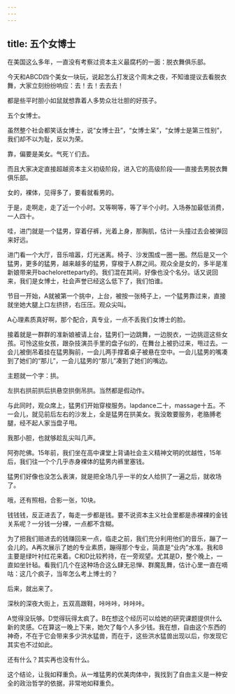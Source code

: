 ```yaml
---
---
---
```

title: 五个女博士
---




在美国这么多年，一直没有考察过资本主义最腐朽的一面：脱衣舞俱乐部。

今天和ABCD四个美女一块玩，说起怎么打发这个周末之夜，不知谁提议去看脱衣舞，大家立刻纷纷响应：去！去！去去去！

都是些平时胆小如鼠就想靠着人多势众壮壮胆的好孩子。

五个女博士。

虽然整个社会都笑话女博士，说“女博士丑”，“女博士呆”，“女博士是第三性别”，我们却不以为耻，反以为荣。

靠，偏要是美女。气死丫们去。

而且大家决定直接超越资本主义初级阶段，进入它的高级阶段——直接去男脱衣舞俱乐部。

女的，裸体，见得多了，要看就看男的。

于是，走啊走，走了近一个小时。又等啊等，等了半个小时。入场券加最低消费，一人四十。

哇，进门就是一个猛男，穿着仔裤，光着上身，那胸肌，估计一头撞过去会被弹回来好远。

进门看一个大厅，音乐喧嚣，灯光迷离。椅子、沙发围成一圈一圈。然后是又一个猛男，更多的猛男，越来越多的猛男，穿梭于人群之间。观众全是女的，多半是准新娘带来开bacheloretteparty的。我们混在其间，好像也没个名分。话又说回来，我们是女博士，社会声誉已经这么低下了，我们怕谁。

节目一开始，A就被第一个挑中，上台，被按一张椅子上，一个猛男靠过来，直接就坐她大腿上口左挤挤，右压压。观众尖叫。

A心理素质真好啊，那个配合，真专业，一点不丢我们女博士的脸。

接着就是一群群的准新娘被请上台，猛男们一边跳舞，一边脱衣，一边挑逗这些女孩。可怜这些女孩，跟杂技演员手里的盘子似的，在舞台上被扔过来，甩过去。一会儿被倒吊着挂在猛男胸前，一会儿两手撑着桌子被悬在空中。一会儿猛男的嘴凑到了她们的“那儿”，一会儿猛男的“那儿”凑到了她们的嘴边。

主题就一个字：拱。

左拱右拱前拱后拱悬空拱倒吊拱。当然都是假动作。

与此同时，观众席上，猛男们开始穿梭服务。lapdance二十，massage十五。不一会儿，就见前后左右的沙发上，全是猛男在拱美女。我没敢要服务，老胳膊老腿，经不起人家当盘子甩。

我那小胆，也就够趁乱尖叫几声。

阿弥陀佛。15年前，我们坐在高中课堂上背诵社会主义精神文明的优越性，15年后，我们往一个个几乎赤身裸体的猛男内裤里塞钱。

猛男们好像也没怎么表演，就是把全场几乎一半的女人给拱了一遍之后，就收场了。

哦，还有照相，合影一张，10块。

钱钱钱，反正进去了，每走一步都是钱。要不说资本主义社会里都是赤裸裸的金钱关系呢？一分钱一分裸，一点都不含糊。

为了把我们赔进去的钱赚回来一点，临走之前，我们充分利用他们的音乐，蹦了一会儿的。A再次展示了她的专业素质，蹦得那个专业，简直是“业内”水准。我和B主要是绿叶衬红花来着。C和D比较矜持，在一旁观望。尤其是D，整个晚上，一直如坐针毡。看我们几个在这种场合这么肆无忌惮、群魔乱舞，估计心里一直在嘀咕：这几个疯子，当年怎么考上博士的？

后来，就出来了。

深秋的深夜大街上，五双高跟鞋，咔咔咔，咔咔咔。

A觉得没玩够。D觉得玩得太疯了。B在想这个经历可以给她的研究课题提供什么新的灵感。C在算这一晚上下来，她欠了每个人多少钱。我在想，自由这个东西的神奇，不在于它会带来多少洪水猛兽，而在于，这些洪水猛兽出现以后，你发现它其实也不过如此。

还有什么？其实再也没有什么。

这个结论，让我如释重负。从一堆猛男的优美肉体中，我找到了自由主义是一种安全的政治哲学的依据，非常地如释重负。